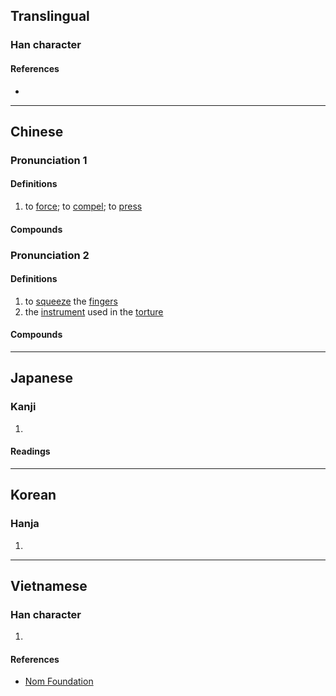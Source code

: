 {{character info/new}}
==Translingual==

===Han character===
{{Han char|rn=64|rad=手|as=06|sn=9|four=52027|canj=QVVN|ids=⿰扌𡿪}}

====References====
* {{Han ref|kx=0428.140|dkj=12004|dj=0777.080|hdz=31877.050|uh=62F6|ud=25334|bh=CEDF|bd=52959}}

----

==Chinese==
{{zh-forms}}

===Pronunciation 1===
{{zh-pron
|m=拶
|c=zaat3
|mc=y
|oc=y
|cat=v
}}

====Definitions====
{{zh-hanzi}}

# to [[force]]; to [[compel]]; to [[press]]

====Compounds====
{{zh-der|密拶拶|刮刮拶拶|偪拶|拶拆|拶拶|拶損|拶榨|拶滿|拶逼|挨拶|挨挨拶拶|排拶|相促相拶|蹙拶|迫拶|逼拶}}

===Pronunciation 2===
{{zh-pron
|m=zǎn
|c=zaat3
|mn=soán
|cat=v,n
}}

====Definitions====
{{zh-hanzi}}

# to [[squeeze]] the [[finger]]s {{gloss|an ancient form of torture}}
# the [[instrument]] used in the [[torture]]

====Compounds====
{{zh-der|夾拶|拶夾|拶子|拶指|拶鞫|拶刑}}

----

==Japanese==

===Kanji===
{{ja-kanji|grade=|rs=手06}}

# {{rfdef|ja|sort=手06}}

====Readings====
{{ja-readings
|goon=さち
|kanon=さつ
}}

----

==Korean==

===Hanja===
{{ko-hanja|hangeul=찰|eumhun=|rv=chal|mr=ch'al|y=chal}}

# {{rfdef|ko|sort=手06}}

----

==Vietnamese==

===Han character===
{{vi-hantu|[[tán]], [[tát]], [[tạt]]|rs=手06}}

# {{rfdef|vi|sort=手06}}

====References====
* [http://nomfoundation.org/common/nom_details.php?codepoint=62f6 Nom Foundation]